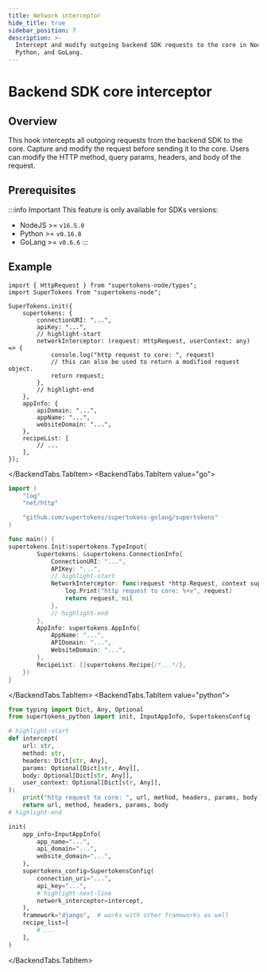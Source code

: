 ```yaml
---
title: Network interceptor
hide_title: true
sidebar_position: 7
description: >-
  Intercept and modify outgoing backend SDK requests to the core in NodeJS,
  Python, and GoLang.
---
```



# Backend SDK core interceptor

## Overview

This hook intercepts all outgoing requests from the backend SDK to the core.
Capture and modify the request before sending it to the core.
Users can modify the HTTP method, query params, headers, and body of the request.

## Prerequisites

:::info Important
This feature is only available for SDKs versions:
- NodeJS >= `v16.5.0`
- Python >= `v0.16.8`
- GoLang >= `v0.6.6`
:::

## Example 

<BackendTabs>
<BackendTabs.TabItem value="nodejs">

```tsx
import { HttpRequest } from "supertokens-node/types";
import SuperTokens from "supertokens-node";

SuperTokens.init({
    supertokens: {
        connectionURI: "...",
        apiKey: "...",
        // highlight-start
        networkInterceptor: (request: HttpRequest, userContext: any) => {
            console.log("http request to core: ", request)
            // this can also be used to return a modified request object.
            return request;
        },
        // highlight-end
    },
    appInfo: {
        apiDomain: "...",
        appName: "...",
        websiteDomain: "...",
    },
    recipeList: [
        // ... 
    ],
});
```

</BackendTabs.TabItem>
<BackendTabs.TabItem value="go">

```go
import (
    "log"
    "net/http"

    "github.com/supertokens/supertokens-golang/supertokens"
)

func main() {
supertokens.Init(supertokens.TypeInput{
        Supertokens: &supertokens.ConnectionInfo{
            ConnectionURI: "...",
            APIKey: "...",
            // highlight-start
            NetworkInterceptor: func(request *http.Request, context supertokens.UserContext) (*http.Request, error) {
				log.Print("http request to core: %+v", request)
				return request, nil
			},
            // highlight-end
        },
        AppInfo: supertokens.AppInfo{
            AppName: "...",
            APIDomain: "...",
            WebsiteDomain: "...",
        },
        RecipeList: []supertokens.Recipe{/*...*/},
    })
}
```

</BackendTabs.TabItem>
<BackendTabs.TabItem value="python">

```python
from typing import Dict, Any, Optional
from supertokens_python import init, InputAppInfo, SupertokensConfig

# highlight-start
def intercept(
    url: str,
    method: str,
    headers: Dict[str, Any],
    params: Optional[Dict[str, Any]],
    body: Optional[Dict[str, Any]],
    user_context: Optional[Dict[str, Any]],
):
    print("http request to core: ", url, method, headers, params, body)
    return url, method, headers, params, body
# highlight-end

init(
    app_info=InputAppInfo(
        app_name="...",
        api_domain="...",
        website_domain="...",
    ),
    supertokens_config=SupertokensConfig(
        connection_uri="...",
        api_key="...",
        # highlight-next-line
        network_interceptor=intercept,
    ),
    framework="django",  # works with other frameworks as well
    recipe_list=[
        # ...
    ],
)
```

</BackendTabs.TabItem>
</BackendTabs>
